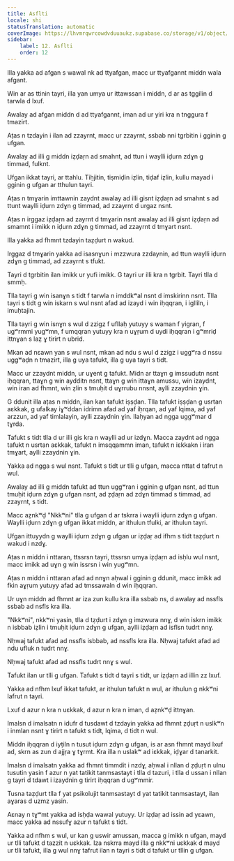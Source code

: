 ```yaml
---
title: Asflti
locale: shi
statusTranslation: automatic
coverImage: https://lhvmrqwrcowdvduuaukz.supabase.co/storage/v1/object/public/strapi-uploads/small_cover-educacion-fundamental.webp-2d51a7828a2b1309555be27f7e2a61a0.webp
sidebar:
    label: 12. Asflti
    order: 12
---
```

Illa yakka ad afgan s wawal nk ad ttyafgan, macc ur ttyafgannt middn wala afgant.

Win ar as ttinin tayri, illa yan umya ur ittawssan i middn, d ar as tggilin d tarwla d lxuf.

Awalay ad afgan middn d ad ttyafgannt, iman ad ur yiri kra n tnggura f tmazirt.

Aṭas n tzdayin i ilan ad zzayrnt, macc ur zzayrnt, ssbab nni tgrbitin i gginin g ufgan.

Awalay ad illi g middn iẓḍaṛn ad smahnt, ad ttun i waylli iḍurn zdɣn g timmad, fulknt.

Ufgan ikkat tayri, ar ttahlu. Tiḥjitin, tiṣmiḍin iẓlin, tiḍaf iẓlin, kullu mayad i gginin g ufgan ar tthulun tayri.

Aṭas n tmɣarin imttawnin zaydnt awalay ad illi gisnt iẓḍaṛn ad smahnt s ad ttunt waylli iḍurn zdɣn g timmad, ad zzayrnt d urgaz nsnt.

Aṭas n irggaz iẓḍaṛn ad zayrnt d tmɣarin nsnt awalay ad illi gisnt iẓḍaṛn ad smamnt i imikk n iḍurn zdɣn g timmad, ad zzayrnt d tmɣart nsnt.

Illa yakka ad fhmnt tzdayin taẓḍurt n wakud.

Irggaz d tmɣarin yakka ad isasnɣun i mzzwura zzdaynin, ad ttun waylli iḍurn zdɣn g timmad, ad zzayrnt s tfukt.

Tayri d tgrbitin ilan imikk ur yufi imikk. G tayri ur illi kra n tgrbit. Tayri tlla d smmḥ.

Tlla tayri g win isanɣn s tidt f tarwla n imddkʷal nsnt d imskirinn nsnt. Tlla tayri s tidt g win iskarn s wul nsnt afad ad izayd i win iḥqqran, i iglliln, i imuḥtajin.

Tlla tayri g win isnɣn s wul d zzigz f ufllaḥ yutuyy s waman f yigran, f ugʷrmmi yugʷmn, f umqqran yutuyy kra n uɣṛum d uydi iḥqqran i gʷmriḍ ittnɣan s laẓ ɣ tirirt n ubrid.

Mkan ad nɛawn yan s wul nsnt, mkan ad ndu s wul d zzigz i uggʷra d nssu uggʷaḍn n tmazirt, illa g uya tafukt, illa g uya tayri s tidt.

Macc ur zzaydnt middn, ur uɣent g tafukt. Midn ar ttaɣn g imssudutn nsnt iḥqqran, ttaɣn g win aydditn nsnt, ttaɣn g win ittaɣn amussu, win izaydnt, win iran ad fhmnt, win ẓlin s tmuḥit d uɣrrubu nnsnt, aylli zzaydnin ɣin.

G ddunit illa aṭas n middn, ilan kan tafukt iṣṣḍan. Tlla tafukt iṣṣḍan g usrtan aɛkkak, g ufalkay iɣʷddan idrimn afad ad yaf iḥrqan, ad yaf lqima, ad yaf arzzun, ad yaf timlalayin, aylli zzaydnin ɣin. Ilaḥyan ad ngga uggʷmar d tɣrda.

Tafukt s tidt tlla d ur illi gis kra n waylli ad ur izdɣn. Macca zaydnt ad ngga tafukt n usrtan aɛkkak, tafukt n imsqqammn iman, tafukt n iɛkkakn i iran tmɣart, aylli zzaydnin ɣin.

Yakka ad ngga s wul nsnt. Tafukt s tidt ur tlli g ufgan, macca nttat d tafrut n wul.

Awalay ad illi g middn tafukt ad ttun uggʷran i gginin g ufgan nsnt, ad ttun tmuḥit iḍurn zdɣn g ufgan nsnt, ad ẓḍaṛn ad zdɣn timmad s timmad, ad zzayrnt, s tidt.

Macc aẓnkʷḍ "Nkkʷni" tlla g ufgan d ar tskrra i waylli iḍurn zdɣn g ufgan. Waylli iḍurn zdɣn g ufgan ikkat middn, ar ithulun tfulki, ar ithulun tayri.

Ufgan ittuyydn g waylli iḍurn zdɣn g ufgan ur iẓḍaṛ ad ifhm s tidt taẓḍurt n wakud i nzdɣ.

Aṭas n middn i nttaran, ttssrsn tayri, ttssrsn umya iẓḍaṛn ad isḥlu wul nsnt, macc imikk ad uɣn g win issrsn i win yugʷmn.

Aṭas n middn i nttaran afad ad nnɣn aḥwal i gginin g ddunit, macc imikk ad fkin aɣṛum yutuyy afad ad tmssawaln d win iḥqqran.

Ur uɣn middn ad fhmnt ar iza zun kullu kra illa ssbab ns, d awalay ad nssfls ssbab ad nsfls kra illa.

"Nkkʷni", nkkʷni yasin, tlla d tẓḍurt i zdɣn g imzwura nnɣ, d win iskrn imikk n isbbab iẓlin i tmuḥit iḍurn zdɣn g ufgan, aylli iẓḍaṛn ad isflsn tudrt nnɣ.

Nḥwaj tafukt afad ad nssfls isbbab, ad nssfls kra illa. Nḥwaj tafukt afad ad ndu ufluk n tudrt nnɣ.

Nḥwaj tafukt afad ad nssfls tudrt nnɣ s wul.

Tafukt ilan ur tlli g ufgan. Tafukt s tidt d tayri s tidt, ur iẓḍaṛn ad illin zz lxuf.

Yakka ad nfhm lxuf ikkat tafukt, ar ithulun tafukt n wul, ar ithulun g nkkʷni lafrut n tayri.

Lxuf d azur n kra n uɛkkak, d azur n kra n iman, d aẓnkʷḍ ittnɣan.

Imalsn d imalsatn n idufr d tusdawt d tzdayin yakka ad fhmnt ẓḍuṛt n uslkʷn i inmlan nsnt ɣ tirirt n tafukt s tidt, lqima, d tidt n wul.

Middn iḥqqran d iyṭiln n tusut iḍurn zdɣn g ufgan, is ar asn fhmnt mayd lxuf ad, skrn as zun d ajjṛa ɣ tɣrmt. Kra illa n uslakʷ ad iɛkkak, iḍɣar d tanarkit.

Imalsn d imalsatn yakka ad fhmnt timmdit i nzdɣ, aḥwal i nllan d ẓḍuṛt n ulnu tusutin yasin f azur n yat tatikit tanmsastayt i tlla d tazuri, i tlla d ussan i nllan g tayri d tdawt i izaydnin g tirirt iḥqqran d ugʷmmir.

Tusna taẓḍurt tlla f yat psikolujit tanmsastayt d yat tatikit tanmsastayt, ilan aɣaras d uzmz yasin.

Aɛnay n tɣʷmt yakka ad isḥḍa wawal yutuyy. Ur iẓḍaṛ ad issin ad yɛawn, macc yakka ad nssufɣ azur n tafukt s tidt.

Yakka ad nfhm s wul, ur kan g uswir amussan, macca g imikk n ufgan, mayd ur tlli tafukt d tazzit n uɛkkak. Iza nskrra mayd illa g nkkʷni uɛkkak d mayd ur tlli tafukt, illa g wul nnɣ tafrut ilan n tayri s tidt d tafukt ur tllin g ufgan.

